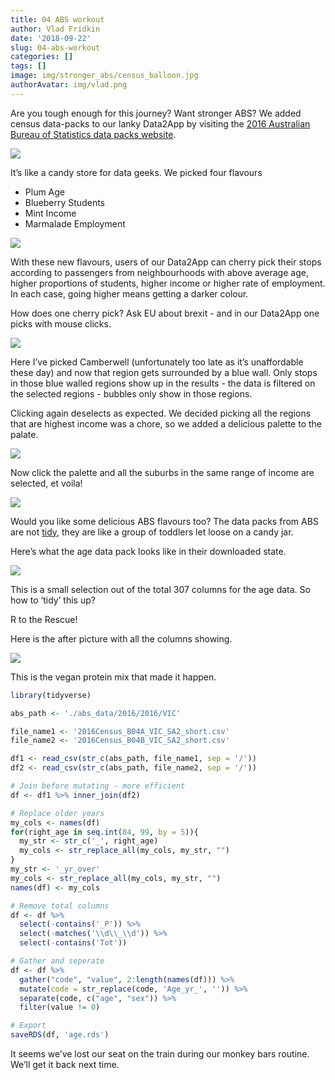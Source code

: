 ```yaml
---
title: 04 ABS workout
author: Vlad Fridkin
date: '2018-09-22'
slug: 04-abs-workout
categories: []
tags: []
image: img/stronger_abs/census_balloon.jpg
authorAvatar: img/vlad.png
---
```


Are you tough enough for this journey?  Want stronger ABS?  We added census data-packs to our lanky Data2App by visiting the [2016 Australian Bureau of Statistics data packs website](https://datapacks.censusdata.abs.gov.au/datapacks/).

![](/img/stronger_abs/census_website.JPG)

It's like a candy store for data geeks.  We picked four flavours

- Plum Age
- Blueberry Students
- Mint Income
- Marmalade Employment

![](/img/stronger_abs/adtrek_abs.png)

With these new flavours, users of our Data2App can cherry pick their stops according to passengers from neighbourhoods with above average age, higher proportions of students, higher income or higher rate of employment.  In each case, going higher means getting a darker colour.

How does one cherry pick?  Ask EU about brexit - and in our Data2App one picks with mouse clicks.  

![](/img/stronger_abs/suburb_click.JPG)

Here I've picked Camberwell (unfortunately too late as it's unaffordable these day) and now that region gets surrounded by a blue wall.  Only stops in those blue walled regions show up in the results - the data is filtered on the selected regions - bubbles only show in those regions.

Clicking again deselects as expected.  We decided picking all the regions that are highest income was a chore, so we added a delicious palette to the palate.

![](/img/stronger_abs/bar_click.JPG)

Now click the palette and all the suburbs in the same range of income are selected, et voila!

![](/img/stronger_abs/all_click.JPG)

Would you like some delicious ABS flavours too?  The data packs from ABS are not [tidy](http://vita.had.co.nz/papers/tidy-data.html), they are like a group of toddlers let loose on a candy jar.  

Here's what the age data pack looks like in their downloaded state.

![](/img/stronger_abs/abs_before.JPG)

This is a small selection out of the total 307 columns for the age data.  So how to 'tidy' this up?

R to the Rescue!

Here is the after picture with all the columns showing.

![](/img/stronger_abs/abs_after.JPG)

This is the vegan protein mix that made it happen.

```r
library(tidyverse)

abs_path <- './abs_data/2016/2016/VIC'

file_name1 <- '2016Census_B04A_VIC_SA2_short.csv'
file_name2 <- '2016Census_B04B_VIC_SA2_short.csv'

df1 <- read_csv(str_c(abs_path, file_name1, sep = '/'))
df2 <- read_csv(str_c(abs_path, file_name2, sep = '/'))

# Join before mutating - more efficient
df <- df1 %>% inner_join(df2)

# Replace older years 
my_cols <- names(df)
for(right_age in seq.int(84, 99, by = 5)){
  my_str <- str_c('_', right_age)  
  my_cols <- str_replace_all(my_cols, my_str, "")
}
my_str <- '_yr_over'
my_cols <- str_replace_all(my_cols, my_str, "")
names(df) <- my_cols

# Remove total columns          
df <- df %>% 
  select(-contains('_P')) %>% 
  select(-matches('\\d\\_\\d')) %>%
  select(-contains('Tot'))

# Gather and seperate
df <- df %>% 
  gather("code", "value", 2:length(names(df))) %>%
  mutate(code = str_replace(code, 'Age_yr_', '')) %>%
  separate(code, c("age", "sex")) %>%
  filter(value != 0)

# Export 
saveRDS(df, 'age.rds')
```
It seems we've lost our seat on the train during our monkey bars routine.  We'll get it back next time.




















